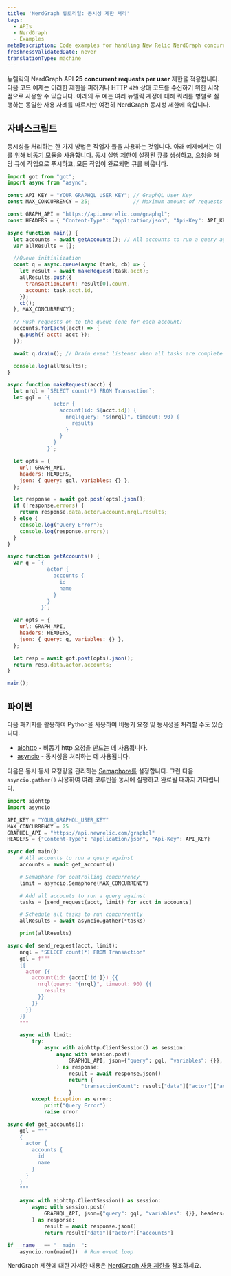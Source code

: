```yaml
---
title: 'NerdGraph 튜토리얼: 동시성 제한 처리'
tags:
  - APIs
  - NerdGraph
  - Examples
metaDescription: Code examples for handling New Relic NerdGraph concurrency limits.
freshnessValidatedDate: never
translationType: machine
---
```


뉴렐릭의 NerdGraph API <DNT>**25 concurrent requests per user**</DNT> 제한을 적용합니다. 다음 코드 예제는 이러한 제한을 피하거나 HTTP `429` 상태 코드를 수신하기 위한 시작점으로 사용할 수 있습니다. 아래의 두 예는 여러 뉴렐릭 계정에 대해 쿼리를 병렬로 실행하는 동일한 사용 사례를 따르지만 여전히 NerdGraph 동시성 제한에 속합니다.

## 자바스크립트

동시성을 처리하는 한 가지 방법은 작업자 풀을 사용하는 것입니다. 아래 예제에서는 이를 위해 [비동기 모듈을](https://caolan.github.io/async/v3/docs.html#queue) 사용합니다. 동시 실행 제한이 설정된 큐를 생성하고, 요청을 해당 큐에 작업으로 푸시하고, 모든 작업이 완료되면 큐를 비웁니다.

```js
import got from "got";
import async from "async";

const API_KEY = "YOUR_GRAPHQL_USER_KEY"; // GraphQL User Key
const MAX_CONCURRENCY = 25;              // Maximum amount of requests in queue at a given time

const GRAPH_API = "https://api.newrelic.com/graphql";
const HEADERS = { "Content-Type": "application/json", "Api-Key": API_KEY };

async function main() {
  let accounts = await getAccounts(); // All accounts to run a query against
  var allResults = [];

  //Queue initialization
  const q = async.queue(async (task, cb) => {
    let result = await makeRequest(task.acct);
    allResults.push({
      transactionCount: result[0].count,
      account: task.acct.id,
    });
    cb();
  }, MAX_CONCURRENCY);

  // Push requests on to the queue (one for each account)
  accounts.forEach((acct) => {
    q.push({ acct: acct });
  });

  await q.drain(); // Drain event listener when all tasks are complete

  console.log(allResults);
}

async function makeRequest(acct) {
  let nrql = `SELECT count(*) FROM Transaction`;
  let gql = `{
               actor {
                 account(id: ${acct.id}) {
                   nrql(query: "${nrql}", timeout: 90) {
                     results
                   }
                 }
               }
             }`;

  let opts = {
    url: GRAPH_API,
    headers: HEADERS,
    json: { query: gql, variables: {} },
  };

  let response = await got.post(opts).json();
  if (!response.errors) {
    return response.data.actor.account.nrql.results;
  } else {
    console.log("Query Error");
    console.log(response.errors);
  }
}

async function getAccounts() {
  var q = `{
             actor {
               accounts {
                 id
                 name
               }
             }
           }`;

  var opts = {
    url: GRAPH_API,
    headers: HEADERS,
    json: { query: q, variables: {} },
  };

  let resp = await got.post(opts).json();
  return resp.data.actor.accounts;
}

main();
```

## 파이썬

다음 패키지를 활용하여 Python을 사용하여 비동기 요청 및 동시성을 처리할 수도 있습니다.

* [aiohttp](https://docs.aiohttp.org/en/stable/) - 비동기 http 요청을 만드는 데 사용됩니다.
* [asyncio](https://docs.python.org/3/library/asyncio.html) - 동시성을 처리하는 데 사용됩니다.

다음은 동시 동시 요청량을 관리하는 [Semaphore를](https://docs.python.org/3/library/asyncio-sync.html?highlight=semaphore#asyncio.Semaphore) 설정합니다. 그런 다음 `asyncio.gather()` 사용하여 여러 코루틴을 동시에 실행하고 완료될 때까지 기다립니다.

```py
import aiohttp
import asyncio

API_KEY = "YOUR_GRAPHQL_USER_KEY"
MAX_CONCURRENCY = 25
GRAPHQL_API = "https://api.newrelic.com/graphql"
HEADERS = {"Content-Type": "application/json", "Api-Key": API_KEY}

async def main():
    # All accounts to run a query against
    accounts = await get_accounts()

    # Semaphore for controlling concurrency
    limit = asyncio.Semaphore(MAX_CONCURRENCY)

    # Add all accounts to run a query against
    tasks = [send_request(acct, limit) for acct in accounts]

    # Schedule all tasks to run concurrently
    allResults = await asyncio.gather(*tasks)

    print(allResults)

async def send_request(acct, limit):
    nrql = "SELECT count(*) FROM Transaction"
    gql = f"""
    {{
      actor {{
        account(id: {acct['id']}) {{
          nrql(query: "{nrql}", timeout: 90) {{
            results
          }}
        }}
      }}
    }}
    """

    async with limit:
        try:
            async with aiohttp.ClientSession() as session:
                async with session.post(
                    GRAPHQL_API, json={"query": gql, "variables": {}}, headers=HEADERS
                ) as response:
                    result = await response.json()
                    return {
                        "transactionCount": result["data"]["actor"]["account"]["nrql"]["results"][0]["count"],"account": acct["id"],
                    }
        except Exception as error:
            print("Query Error")
            raise error

async def get_accounts():
    gql = """
    {
      actor {
        accounts {
          id
          name
        }
      }
    }
    """

    async with aiohttp.ClientSession() as session:
        async with session.post(
            GRAPHQL_API, json={"query": gql, "variables": {}}, headers=HEADERS
        ) as response:
            result = await response.json()
            return result["data"]["actor"]["accounts"]

if __name__ == "__main__":
    asyncio.run(main())  # Run event loop
```

NerdGraph 제한에 대한 자세한 내용은 [NerdGraph 사용 제한을](/docs/apis/nerdgraph/nerdgraph-usage-limits) 참조하세요.